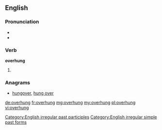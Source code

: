 ==English==

===Pronunciation===
* {{IPA|/ˈoverhʌŋ/}}
* {{audio|en-us-overhung.ogg|Audio (US)|lang=en}}

===Verb===
'''overhung'''

# {{en-past of|overhang}}

===Anagrams===
* [[hungover#English|hungover]], [[hung over#English|hung over]]

[[Category:English irregular past participles]]
[[Category:English irregular simple past forms]]

[[de:overhung]]
[[fr:overhung]]
[[mg:overhung]]
[[my:overhung]]
[[pl:overhung]]
[[vi:overhung]]
